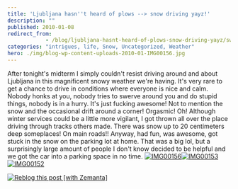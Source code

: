 ```yaml
---
title: 'Ljubljana hasn''t heard of plows --> snow driving yayz!'
description: ""
published: 2010-01-08
redirect_from: 
            - /blog/ljubljana-hasnt-heard-of-plows-snow-driving-yayz/swizec/1069
categories: "intrigues, life, Snow, Uncategorized, Weather"
hero: ./img/blog-wp-content-uploads-2010-01-IMG00156.jpg
---
```

After tonight's midterm I simply couldn't resist driving around and about Ljubljana in this magnificent snowy weather we're having. It's very rare to get a chance to drive in conditions where everyone is nice and calm. Nobody honks at you, nobody tries to swerve around you and do stupid things, nobody is in a hurry. It's just fucking awesome! Not to mention the snow and the occasional drift around a corner! Orgasmic! Oh! Although winter services could be a little more vigilant, I got thrown all over the place driving through tracks others made. There was snow up to 20 centimeters deep someplaces! On main roads!! Anyway, had fun, was awesome, got stuck in the snow on the parking lot at home. That was a big lol, but a surprisingly large amount of people I don't know decided to be helpful and we got the car into a parking space in no time. [![IMG00156](http://swizec.com/blog/wp-content/uploads/2010/01/IMG00156.jpg "IMG00156")](./img/blog-wp-content-uploads-2010-01-IMG00156.jpg)[![IMG00153](http://swizec.com/blog/wp-content/uploads/2010/01/IMG00153.jpg "IMG00153")](./img/blog-wp-content-uploads-2010-01-IMG00153.jpg)[![IMG00152](http://swizec.com/blog/wp-content/uploads/2010/01/IMG00152.jpg "IMG00152")](./img/blog-wp-content-uploads-2010-01-IMG00152.jpg)

[![Reblog this post \[with Zemanta\]](http://img.zemanta.com/reblog_e.png?x-id=87c0cdc9-629f-4974-91db-5b1a8a7e985f)](http://reblog.zemanta.com/zemified/87c0cdc9-629f-4974-91db-5b1a8a7e985f/ "Reblog this post \[with Zemanta]")